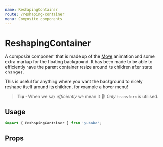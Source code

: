```yaml
---
name: ReshapingContainer
route: /reshaping-container
menu: Composite components
---
```



# ReshapingContainer

A composite component that is made up of the [Move](/move) animation and some extra markup for the floating background.
It has been made to be able to efficiently have the parent container resize around its children after state changes.

This is useful for anything where you want the background to nicely reshape itself around its children,
for example a hover menu!

> **Tip -** When we say _efficiently_ we mean it 🙌! _Only_ `transform` is utilised.

## Usage

```js
import { ReshapingContainer } from 'yubaba';
```

<Playground>
  <TripeHoverMenu />
</Playground>

## Props

<Props of={ReshapingContainer} />
